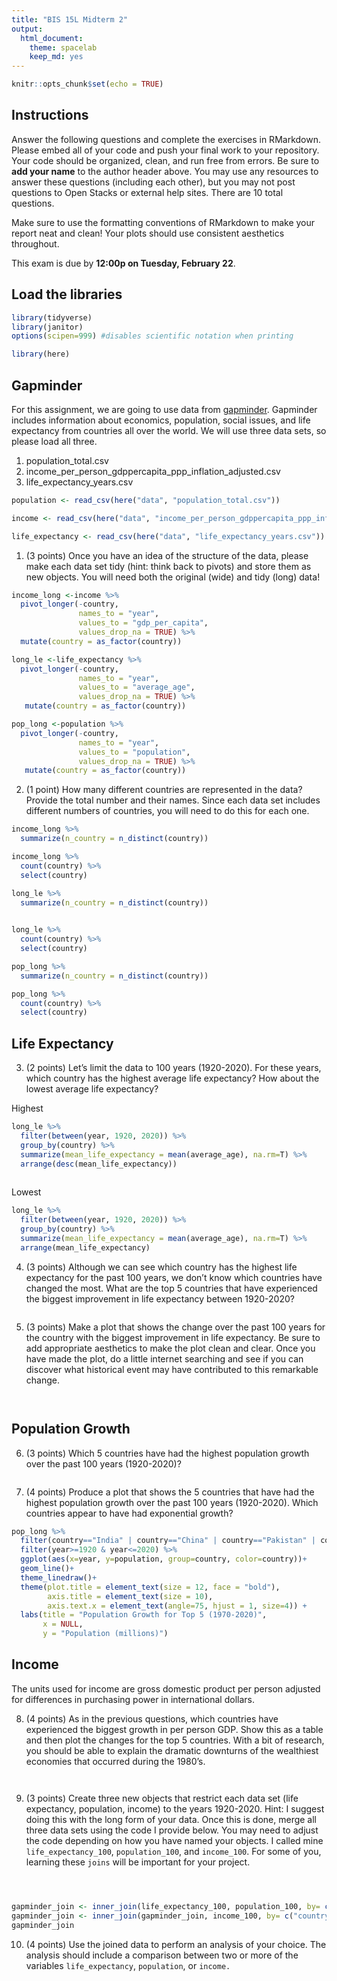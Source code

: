 ```yaml
---
title: "BIS 15L Midterm 2"
output:
  html_document: 
    theme: spacelab
    keep_md: yes
---
```


```r
knitr::opts_chunk$set(echo = TRUE)
```

## Instructions
Answer the following questions and complete the exercises in RMarkdown. Please embed all of your code and push your final work to your repository. Your code should be organized, clean, and run free from errors. Be sure to **add your name** to the author header above. You may use any resources to answer these questions (including each other), but you may not post questions to Open Stacks or external help sites. There are 10 total questions.  

Make sure to use the formatting conventions of RMarkdown to make your report neat and clean! Your plots should use consistent aesthetics throughout.  

This exam is due by **12:00p on Tuesday, February 22**.  

## Load the libraries
```r
library(tidyverse)
library(janitor)
options(scipen=999) #disables scientific notation when printing
```

```r
library(here)
```

## Gapminder
For this assignment, we are going to use data from  [gapminder](https://www.gapminder.org/). Gapminder includes information about economics, population, social issues, and life expectancy from countries all over the world. We will use three data sets, so please load all three.  

1. population_total.csv  
2. income_per_person_gdppercapita_ppp_inflation_adjusted.csv  
3. life_expectancy_years.csv  

```r
population <- read_csv(here("data", "population_total.csv"))
```

```r
income <- read_csv(here("data", "income_per_person_gdppercapita_ppp_inflation_adjusted.csv"))
```

```r
life_expectancy <- read_csv(here("data", "life_expectancy_years.csv"))
```

1. (3 points) Once you have an idea of the structure of the data, please make each data set tidy (hint: think back to pivots) and store them as new objects. You will need both the original (wide) and tidy (long) data!  
```r
income_long <-income %>% 
  pivot_longer(-country,
               names_to = "year",
               values_to = "gdp_per_capita",
               values_drop_na = TRUE) %>% 
  mutate(country = as_factor(country))
```

```r
long_le <-life_expectancy %>% 
  pivot_longer(-country, 
               names_to = "year",
               values_to = "average_age",
               values_drop_na = TRUE) %>% 
   mutate(country = as_factor(country))
```

```r
pop_long <-population %>% 
  pivot_longer(-country,
               names_to = "year",
               values_to = "population",
               values_drop_na = TRUE) %>% 
   mutate(country = as_factor(country))
```

2. (1 point) How many different countries are represented in the data? Provide the total number and their names. Since each data set includes different numbers of countries, you will need to do this for each one.  
```r
income_long %>% 
  summarize(n_country = n_distinct(country))
```



```r
income_long %>% 
  count(country) %>% 
  select(country)
```

```r
long_le %>% 
  summarize(n_country = n_distinct(country))
  
```

```r
long_le %>% 
  count(country) %>% 
  select(country)
```

```r
pop_long %>% 
  summarize(n_country = n_distinct(country))
```

```r
pop_long %>% 
  count(country) %>% 
  select(country)
```

## Life Expectancy  

3. (2 points) Let's limit the data to 100 years (1920-2020). For these years, which country has the highest average life expectancy? How about the lowest average life expectancy?  

Highest
```r
long_le %>% 
  filter(between(year, 1920, 2020)) %>%  
  group_by(country) %>% 
  summarize(mean_life_expectancy = mean(average_age), na.rm=T) %>% 
  arrange(desc(mean_life_expectancy))
  


```

Lowest
```r
long_le %>% 
  filter(between(year, 1920, 2020)) %>%  
  group_by(country) %>% 
  summarize(mean_life_expectancy = mean(average_age), na.rm=T) %>% 
  arrange(mean_life_expectancy)
```

4. (3 points) Although we can see which country has the highest life expectancy for the past 100 years, we don't know which countries have changed the most. What are the top 5 countries that have experienced the biggest improvement in life expectancy between 1920-2020?  
```r

```


5. (3 points) Make a plot that shows the change over the past 100 years for the country with the biggest improvement in life expectancy. Be sure to add appropriate aesthetics to make the plot clean and clear. Once you have made the plot, do a little internet searching and see if you can discover what historical event may have contributed to this remarkable change.  

```r

```

```r

```

## Population Growth
6. (3 points) Which 5 countries have had the highest population growth over the past 100 years (1920-2020)?  
```r

```

7. (4 points) Produce a plot that shows the 5 countries that have had the highest population growth over the past 100 years (1920-2020). Which countries appear to have had exponential growth?  

```r
pop_long %>% 
  filter(country=="India" | country=="China" | country=="Pakistan" | country=="Indonesia" | country=="Nigeria") %>% 
  filter(year>=1920 & year<=2020) %>% 
  ggplot(aes(x=year, y=population, group=country, color=country))+
  geom_line()+
  theme_linedraw()+
  theme(plot.title = element_text(size = 12, face = "bold"),
        axis.title = element_text(size = 10),
        axis.text.x = element_text(angle=75, hjust = 1, size=4)) +
  labs(title = "Population Growth for Top 5 (1970-2020)",
       x = NULL,
       y = "Population (millions)")
```

## Income
The units used for income are gross domestic product per person adjusted for differences in purchasing power in international dollars.

8. (4 points) As in the previous questions, which countries have experienced the biggest growth in per person GDP. Show this as a table and then plot the changes for the top 5 countries. With a bit of research, you should be able to explain the dramatic downturns of the wealthiest economies that occurred during the 1980's.  
```r

```

```r

```

9. (3 points) Create three new objects that restrict each data set (life expectancy, population, income) to the years 1920-2020. Hint: I suggest doing this with the long form of your data. Once this is done, merge all three data sets using the code I provide below. You may need to adjust the code depending on how you have named your objects. I called mine `life_expectancy_100`, `population_100`, and `income_100`. For some of you, learning these `joins` will be important for your project.  
```r

```

```r

```

```r

```

```r
gapminder_join <- inner_join(life_expectancy_100, population_100, by= c("country", "year"))
gapminder_join <- inner_join(gapminder_join, income_100, by= c("country", "year"))
gapminder_join
```

10. (4 points) Use the joined data to perform an analysis of your choice. The analysis should include a comparison between two or more of the variables `life_expectancy`, `population`, or `income.`  

```r

```

```r

```
